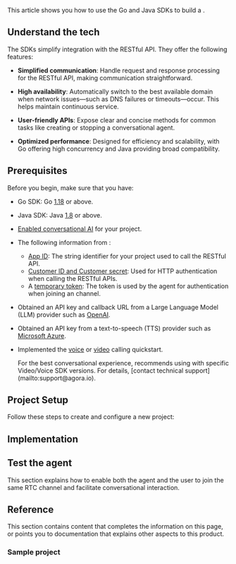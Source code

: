 

This article shows you how to use the <Vg k="COMPANY" /> Go and Java SDKs to build a <Vpd k="AGENT" />.

## Understand the tech

The SDKs simplify integration with the <Vg k="COMPANY" /> RESTful API. They offer the following features:

- **Simplified communication**: Handle request and response processing for the RESTful API, making communication straightforward.

- **High availability**: Automatically switch to the best available domain when network issues—such as DNS failures or timeouts—occur. This helps maintain continuous service.

- **User-friendly APIs**: Expose clear and concise methods for common tasks like creating or stopping a conversational agent.

- **Optimized performance**: Designed for efficiency and scalability, with Go offering high concurrency and Java providing broad compatibility.

## Prerequisites

Before you begin, make sure that you have:

- Go SDK: Go [1.18](https://go.dev/dl/) or above.
- Java SDK: Java [1.8](https://www.oracle.com/java/technologies/downloads/) or above.
- [Enabled <Vg k="COMPANY" /> conversational AI](../get-started/manage-agora-account#enable-conversational-ai) for your project.
- The following information from <Vg k="CONSOLE" />:
    - [App ID](../get-started/manage-agora-account#get-the-app-id): The string identifier for your project used to call the <Vpd k="NAME" /> RESTful API.
    - [Customer ID and Customer secret](../rest-api/restful-authentication#generate-customer-id-and-customer-secret): Used for HTTP authentication when calling the RESTful APIs.
    - A [temporary token](../get-started/manage-agora-account#generate-temporary-tokens): The token is used by the agent for authentication when joining an <Vg k="COMPANY" /> channel. 
- Obtained an API key and callback URL from a Large Language Model (LLM) provider such as [OpenAI](https://openai.com/index/openai-api/).
- Obtained an API key from a text-to-speech (TTS) provider such as [Microsoft Azure](https://azure.microsoft.com/en-us/products/ai-services/ai-speech).
- Implemented the [voice](/voice-calling/get-started/get-started-sdk) or [video](/video-calling/get-started/get-started-sdk) calling quickstart.

    <Admonition type="info">
    For the best conversational experience, <Vg k="COMPANY" /> recommends using <Vpd k="NAME" /> with specific <Vg k="COMPANY" /> Video/Voice SDK versions. For details, [contact technical support](mailto:support@agora.io).
    </Admonition>

## Project Setup

Follow these steps to create and configure a new project:

<Tabs groupId="platform">
<TabItem value="go" label="GO" default>
<GoSetup />
</TabItem>

<TabItem value="java" label="Java" default>
<JavaSetup />
</TabItem>
</Tabs>

## Implementation

<Tabs groupId="platform">
<TabItem value="go" label="GO" default>
<GoImplementation />
</TabItem>

<TabItem value="java" label="Java" default>
<JavaImplementation />
</TabItem>

</Tabs>


## Test the agent

This section explains how to enable both the agent and the user to join the same RTC channel and facilitate conversational interaction.

<Tabs groupId="platform">
<TabItem value="go" label="GO" default>
<GoTest />
</TabItem>

<TabItem value="java" label="Java" default>
<JavaTest />
</TabItem>

</Tabs>

## Reference 

This section contains content that completes the information on this page, or points you to documentation that explains other aspects to this product.

### Sample project

<Tabs groupId="platform">
<TabItem value="go" label="GO" default>
<GoReference />
</TabItem>

<TabItem value="java" label="Java" default>
<JavaReference />
</TabItem>
</Tabs>
